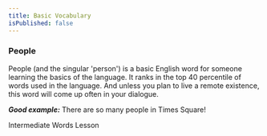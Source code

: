```yaml
---
title: Basic Vocabulary
isPublished: false
---
```

<Logo />

<Lesson title="Basic Words Lesson">

### People
People (and the singular 'person') is a basic English word for someone learning the basics of the language. It ranks in the top 40 percentile of words used in the language. And unless you plan to live a remote existence, this word will come up often in your dialogue.

***Good example:*** There are so many people in Times Square!

<Link href="/lessons/vocabulary/intermediate" passHref>
  <a>Intermediate Words Lesson</a>
</Link>

</Lesson>